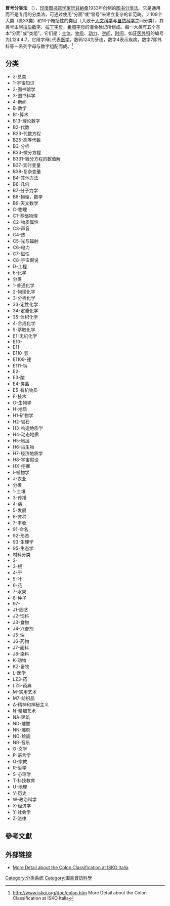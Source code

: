 '''冒号分类法''' （{{lang-en|Colon classification}}），[[印度|印度]][[图书馆学家|图书馆学家]][[阮甘納桑|阮甘納桑]]1933年创制的[[图书分类法|图书分类法]]。它是通用而不是专用的分类法，可通过使用“分面”或“冒号”来建立复杂的新范畴。计108个大类（原33类）和10个概括性的类目（大致于[[人文科学|人文科学]]与[[自然科学|自然科学]]之间分类），其类号由[[阿拉伯数字|阿拉伯数字]]、[[拉丁字母|拉丁字母]]，[[希腊字母|希腊字母]]的混合标记所组成。每一大类有五个基本“分面”或“类组”。它们是：[[主体|主体]]、[[物质|物质]]、[[动力|动力]]、[[空间|空间]]，[[时间|时间]]。如[[牙医|牙医]][[外科|外科]]的编号为L124:4:7，它用字母L代表[[医学|医学]]，数码124为牙齿，数字4表示疾病，数字7即外科等一系列字母与数字组配而成。<ref>http://www.iskoi.org/doc/colon.htm {{Wayback|url=http://www.iskoi.org/doc/colon.htm |date=20201218180206 }} More Detail about the Colon Classification at ISKO Italia</ref>

== 分类 ==
*z-总类
*1-宇宙知识
*2-图书馆学
*3-图书科学
*4-新闻
*B-数学
*B1-算术
*B13-理论数字
*B2-代数
*B23-代数方程
*B25-高等代数
*B3-分析
*B33-微分方程
*B331-微分方程的数值解
*B37-实时变量
*B38-复杂变量
*B4-其他方法
*B6-几何
*B7-分子力学
*B8-物理，数学
*B9-天文数学
*C-物理
*C1-基础物理
*C2-物质属性
*C3-声音
*C4-热
*C5-光与辐射
*C6-电力
*C7-磁性
*C8-宇宙假说
*D-工程
*E-化学
*分类
*1-普通化学
*2-物理化学
*3-分析化学
*33-定性化学
*34-定量化学
*35-体积化学
*4-合成化学
*5-萃取化学
*E1-无机化学
*E10-
*E11-
*E110-氢
*E1109-锂
*E111-钠
*E2- 
*E3-酸
*E4-类盐
*E5-有机物质
*F-技术
*G-生物学
*H-地质
*H1-矿物学
*H2-岩石
*H3-构造地质学
*H4-动态地质
*H5-地层
*H6-古生物
*H7-经济地质学
*H8-宇宙假设
*HX-挖掘
*I-植物学
*J-农业
*分类
*1-土壤
*3-传播
*4-病
*5-发展
*6-育种
*7-丰收
*91-命名
*92-形态
*93-生理学
*95-生态学
*材料分类
*2-
*3-根
*4-干
*5-叶
*6-花
*7-水果
*8-种子
*97-
*J1-园艺
*J2-饲料
*J3-食物
*J4-兴奋剂
*J5-油
*J6-药物
*J7-面料
*J8-染料
*K-动物
*KZ-畜牧
*L-医学
*LZ3-药
*LZ5-药典
*M-实用艺术
*M7-纺织品
*Δ-精神和神秘主义
*N-精细艺术
*NA-建筑
*ND-雕塑
*NN-雕刻
*NQ-绘画
*NR-音乐
*O-文学
*P-语言学
*Q-宗教
*R-哲学
*S-心理学
*T-科技教育
*U-地理
*V-历史
*W-政治科学
*X-经济学
*Y-社会学
*Z-法律

==參考文獻==
{{reflist}}

==外部链接==
* [http://www.iskoi.org/doc/colon.htm More Detail about the Colon Classification at ISKO Italia] {{Wayback|url=http://www.iskoi.org/doc/colon.htm |date=20201218180206 }}

{{Library classification systems}}

[[Category:分类系统|Category:分类系统]]
[[Category:圖書資訊科學|Category:圖書資訊科學]]
